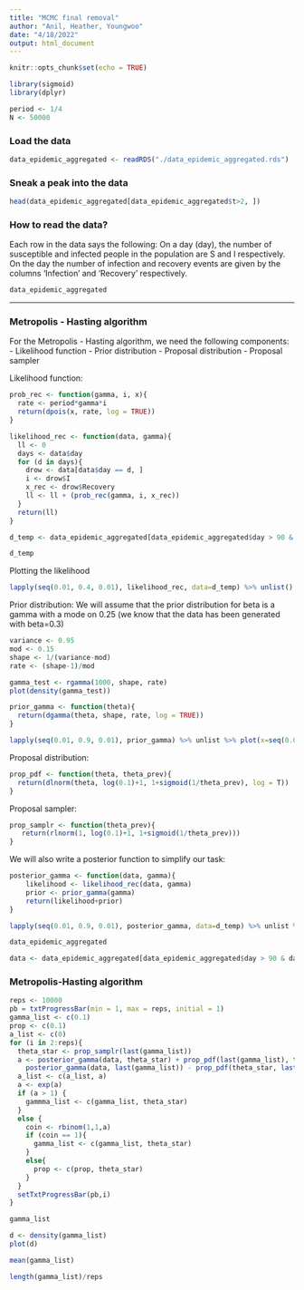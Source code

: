 ```yaml
---
title: "MCMC final removal"
author: "Anil, Heather, Youngwoo"
date: "4/18/2022"
output: html_document
---
```


```r
knitr::opts_chunk$set(echo = TRUE)
```

```r
library(sigmoid)
library(dplyr)
```

```r
period <- 1/4
N <- 50000
```

### Load the data

```r
data_epidemic_aggregated <- readRDS("./data_epidemic_aggregated.rds")
```

### Sneak a peak into the data

```r
head(data_epidemic_aggregated[data_epidemic_aggregated$t>2, ])
```

### How to read the data?

Each row in the data says the following: On a day (day), the number of susceptible and infected people in the population are S and I respectively. On the day the number of infection and recovery events are given by the columns 'Infection' and 'Recovery' respectively.

```r
data_epidemic_aggregated
```

____________________________________________________________________________________________________________________________



### Metropolis - Hasting algorithm

For the Metropolis - Hasting algorithm, we need the following components: - Likelihood function - Prior distribution - Proposal distribution - Proposal sampler

Likelihood function:

```r
prob_rec <- function(gamma, i, x){
  rate <- period*gamma*i
  return(dpois(x, rate, log = TRUE))
}
```

```r
likelihood_rec <- function(data, gamma){
  ll <- 0
  days <- data$day
  for (d in days){
    drow <- data[data$day == d, ]
    i <- drow$I
    x_rec <- drow$Recovery
    ll <- ll + (prob_rec(gamma, i, x_rec))
  }
  return(ll)
}
```

```r
d_temp <- data_epidemic_aggregated[data_epidemic_aggregated$day > 90 & data_epidemic_aggregated$day < 110, ]
```

```r
d_temp
```

Plotting the likelihood

```r
lapply(seq(0.01, 0.4, 0.01), likelihood_rec, data=d_temp) %>% unlist() %>% plot(x=seq(0.01, 0.4, 0.01))
```

Prior distribution: We will assume that the prior distribution for beta is a gamma with a mode on 0.25 (we know that the data has been generated with beta=0.3)

```r
variance <- 0.95
mod <- 0.15
shape <- 1/(variance-mod)
rate <- (shape-1)/mod

gamma_test <- rgamma(1000, shape, rate)
plot(density(gamma_test))
```

```r
prior_gamma <- function(theta){
  return(dgamma(theta, shape, rate, log = TRUE))
}
```

```r
lapply(seq(0.01, 0.9, 0.01), prior_gamma) %>% unlist %>% plot(x=seq(0.01, 0.9, 0.01))
```

Proposal distribution:

```r
prop_pdf <- function(theta, theta_prev){
  return(dlnorm(theta, log(0.1)+1, 1+sigmoid(1/theta_prev), log = T))
}
```

Proposal sampler:

```r
prop_samplr <- function(theta_prev){
   return(rlnorm(1, log(0.1)+1, 1+sigmoid(1/theta_prev)))
}
```


We will also write a posterior function to simplify our task:

```r
posterior_gamma <- function(data, gamma){
    likelihood <- likelihood_rec(data, gamma)
    prior <- prior_gamma(gamma)
    return(likelihood+prior)
}
```

```r
lapply(seq(0.01, 0.9, 0.01), posterior_gamma, data=d_temp) %>% unlist %>% plot(x=seq(0.01, 0.9, 0.01))
```

```r
data_epidemic_aggregated
```


```r
data <- data_epidemic_aggregated[data_epidemic_aggregated$day > 90 & data_epidemic_aggregated$day < 120, ]
```


### Metropolis-Hasting algorithm

```r
reps <- 10000
pb = txtProgressBar(min = 1, max = reps, initial = 1)
gamma_list <- c(0.1)
prop <- c(0.1)
a_list <- c(0)
for (i in 2:reps){
  theta_star <- prop_samplr(last(gamma_list))
  a <- posterior_gamma(data, theta_star) + prop_pdf(last(gamma_list), theta_star) - 
    posterior_gamma(data, last(gamma_list)) - prop_pdf(theta_star, last(gamma_list))
  a_list <- c(a_list, a)
  a <- exp(a)
  if (a > 1) {
    gammma_list <- c(gamma_list, theta_star)
  }
  else {
    coin <- rbinom(1,1,a)
    if (coin == 1){
      gamma_list <- c(gamma_list, theta_star)
    }
    else{
      prop <- c(prop, theta_star)
    }
  }
  setTxtProgressBar(pb,i)
}
```

```r
gamma_list
```


```r
d <- density(gamma_list)
plot(d)
```

```r
mean(gamma_list)
```

```r
length(gamma_list)/reps
```
